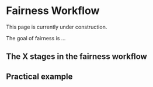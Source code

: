 # Fairness Workflow {#sec-fairness-workflow}

::: {.callout-note appearance="simple" .content-visible when-format="html"}
This page is currently under construction.
:::

The goal of fairness is ...

## The X stages in the fairness workflow

## Practical example

